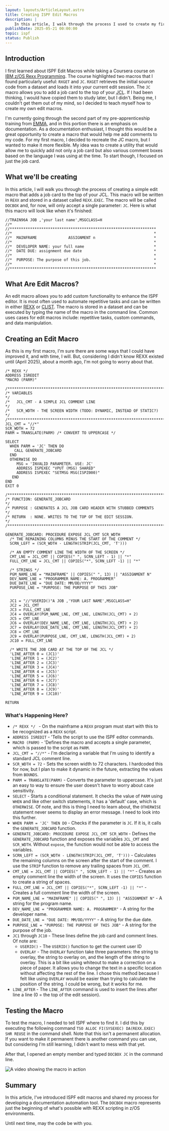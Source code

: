 ```yaml
---
layout: layouts/ArticleLayout.astro
title: Creating ISPF Edit Macros
description: |
    In this article, I walk through the process I used to create my first ISPF edit macro. This macro adds a job card to the top of your JCL.
publishDate: 2025-05-21 00:00:00
topic: ispf
status: Publish
---
```


## Introduction
I first learned about ISPF Edit Macros while taking a Coursera course on [IBM z/OS Rexx Programming](https://www.coursera.org/learn/zos-rexx-programming). The course highlighted two macros that I found particularly useful: `RXGET` and `JC`. `RXGET` retrieves the initial source code from a dataset and loads it into your current edit session. The `JC` macro allows you to add a job card to the top of your <abbr title="Job Control Language">JCL</abbr>. If I had been thinking, I would have copied them to study later, but I didn't. Being me, I couldn't get them out of my mind, so I decided to teach myself how to create my own edit macros.

I'm currently going through the second part of my pre-apprenticeship training from [<abbr title="Eli Madison Memorial Mainframe Apprenticeship">EMMA</abbr>](https://www.emma.foundation/), and in this portion there is an emphasis on documentation. As a documentation enthusiast, I thought this would be a great opportunity to create a macro that would help me add comments to my code. For my first macro, I decided to recreate the JC macro, but I wanted to make it more flexible. My idea was to create a utility that would allow me to quickly add not only a job card but also various comment boxes based on the language I was using at the time. To start though, I focused on just the job card.

## What we'll be creating
In this article, I will walk you through the process of creating a simple edit macro that adds a job card to the top of your JCL. This macro will be written in `REXX` and stored in a dataset called `REXX.EXEC`. The macro will be called `DOCBOX` and, for now, will only accept a single parameter: `JC`. Here is what this macro will look like when it's finished:

```
//TRAIN96A JOB ,'your last name',MSGCLASS=H
//*
//*****************************************************************
//*                                                               *
//*  MAINFRAME              ASSIGNMENT n                          *
//*                                                               *
//*  DEVELOPER NAME: your full name                               *
//*  DATE DUE: assignment due date                                *
//*                                                               *
//*  PURPOSE: The purpose of this job.                            *
//*                                                               *
//***************************************************************** 
```

## What Are Edit Macros?
An edit macro allows you to add custom functionality to enhance the ISPF editor. It is most often used to automate repetitive tasks and can be written in either [REXX](https://en.wikipedia.org/wiki/Rexx) or [CLIST](https://en.wikipedia.org/wiki/CLIST). The macro is stored in a dataset and can be executed by typing the name of the macro in the command line. Common uses cases for edit macros include: repetitive tasks, custom commands, and data manipulation.

## Creating an Edit Macro
As this is my first macro, I'm sure there are some ways that I could have improved it, and with time, I will. But, considering I didn't know REXX existed until (April 2025), about a month ago, I'm not going to worry about that.

```
/* REXX */                                                              
ADDRESS ISREDIT                                                         
"MACRO (PARM)"                                                          
                                                                        
/**********************************************************************/
/* VARIABLES                                                          */
/*   JCL_CMT - A SIMPLE JCL COMMENT LINE                              */
/*   SCR_WDTH - THE SCREEN WIDTH (TODO: DYNAMIC, INSTEAD OF STATIC?)  */
/**********************************************************************/
JCL_CMT = "//*"                                                         
SCR_WDTH = 72                                                           
PARM = TRANSLATE(PARM) /* CONVERT TO UPPERCASE */                       
                                                                        
SELECT                                                                  
  WHEN PARM = 'JC' THEN DO                                              
    CALL GENERATE_JOBCARD                                               
  END                                                                   
  OTHERWISE DO 
     MSG = 'INVALID PARAMETER. USE: JC'    
     ADDRESS ISPEXEC "VPUT (MSG) SHARED"   
     ADDRESS ISPEXEC "SETMSG MSG(ISPZ000)" 
   END                                     
END                                       
EXIT 0                                    

/**********************************************************************/
/* FUNCTION: GENERATE_JOBCARD                                         */
/* PURPOSE : GENERATES A JCL JOB CARD HEADER WITH STUBBED COMMENTS    */
/* RETURN  : NONE. WRITES TO THE TOP OF THE EDIT SESSION.             */
/**********************************************************************/
                                                                        
GENERATE_JOBCARD: PROCEDURE EXPOSE JCL_CMT SCR_WDTH                     
  /* THE REMAINING COLUMNS MINUS THE START OF THE COMMENT */            
  SCRN_LEFT = (SCR_WDTH - LENGTH(STRIP(JCL_CMT, 'T')))                  
                                                                        
  /* AN EMPTY COMMENT LINE THE WIDTH OF THE SCREEN */                   
  CMT_LNE = JCL_CMT || COPIES(" ", SCRN_LEFT - 1) || "*"                
  FULL_CMT_LNE = JCL_CMT || COPIES("*", SCRN_LEFT -1) || "*"            

  /* STRINGS */                                                    
  PGM_NAME_LNE = "MAINFRAME" || COPIES(" ", 13) || "ASSIGNMENT N"  
  DEV_NAME_LNE = "PROGRAMMER NAME: A. PROGRAMMER"                  
  DUE_DATE_LNE = "DUE DATE: MM/DD/YYYY"                            
  PURPOSE_LNE = "PURPOSE: THE PURPOSE OF THIS JOB"      

                                                           
  JC1 = "//"USERID()"A JOB ,'YOUR LAST NAME',MSGCLASS=H"   
  JC2 = JCL_CMT                                            
  JC3 = FULL_CMT_LNE                                       
  JC4 = OVERLAY(PGM_NAME_LNE, CMT_LNE, LENGTH(JCL_CMT) + 2)
  JC5 = CMT_LNE                                            
  JC6 = OVERLAY(DEV_NAME_LNE, CMT_LNE, LENGTH(JCL_CMT) + 2)
  JC7 = OVERLAY(DUE_DATE_LNE, CMT_LNE, LENGTH(JCL_CMT) + 2)
  JC8 = CMT_LNE                                            
  JC9 = OVERLAY(PURPOSE_LNE, CMT_LNE, LENGTH(JCL_CMT) + 2) 
  JC10 = FULL_CMT_LNE 

  /* WRITE THE JOB CARD AT THE TOP OF THE JCL */
  'LINE_AFTER 0 = (JC1)'                        
  'LINE_AFTER 1 = (JC2)'                        
  'LINE_AFTER 2 = (JC3)'                        
  'LINE_AFTER 3 = (JC4)'                        
  'LINE_AFTER 4 = (JC5)'                        
  'LINE_AFTER 5 = (JC6)'                        
  'LINE_AFTER 6 = (JC7)'                        
  'LINE_AFTER 7 = (JC8)'                        
  'LINE_AFTER 8 = (JC9)'                        
  'LINE_AFTER 9 = (JC10)'                       
                                                 
RETURN    
```

### What's Happening Here?

* `/* REXX */ ` - On the mainframe a `REXX` program must start with this to be recognized as a `REXX` script.
* `ADDRESS ISREDIT` - 'Tells the script to use the ISPF editor commands.
* `MACRO (PARM)` - 'Defines the macro and accepts a single parameter, which is passed to the script as `PARM`. 
* `JCL_CMT = "//*"` - I'm declaring a variable that I'm using to identify a standard JCL comment line.
* `SCR_WDTH = 72` - Sets the screen width to 72 characters. I hardcoded this for now, but I plan to make it dynamic in the future, extracting the values from  `BOUNDS`.
* `PARM = TRANSLATE(PARM)` - Converts the parameter to uppercase. It's just an easy to way to ensure the user doesn't have to worry about case sensitivity.
* `SELECT` - Starts a conditional statement. It checks the value of `PARM` using `WHEN` and like other switch statements, it has a 'default' case, which is `OTHERWISE`. Of note, and this is thing I need to learn about, the `OTHERWISE` statement never seems to display an error message. I need to look into this further.
* `WHEN PARM = 'JC' THEN DO` - Checks if the parameter is `JC`. If it is, it calls the `GENERATE_JOBCARD` function.
* `GENERATE_JOBCARD: PROCEDURE EXPOSE JCL_CMT SCR_WDTH` - Defines the `GENERATE_JOBCARD` function and exposes the variables `JCL_CMT` and `SCR_WDTH`. Without `expose`, the function would not be able to access the variables.
* `SCRN_LEFT = (SCR_WDTH - LENGTH(STRIP(JCL_CMT, 'T')))` - Calculates the remaining columns on the screen after the start of the comment. I use the `STRIP` function to remove any trailing spaces from `JCL_CMT`.
* `CMT_LNE = JCL_CMT || COPIES(" ", SCRN_LEFT - 1) || "*"` - Creates an empty comment line the width of the screen. It uses the `COPIES` function to create a string of spaces.
* `FULL_CMT_LNE = JCL_CMT || COPIES("*", SCRN_LEFT -1) || "*"` - Creates a full comment line the width of the screen. 
* `PGM_NAME_LNE = "MAINFRAME" || COPIES(" ", 13) || "ASSIGNMENT N"` - A string for the program name. 
* `DEV_NAME_LNE = "PROGRAMMER NAME: A. PROGRAMMER"` - A string for the developer name.
* `DUE_DATE_LNE = "DUE DATE: MM/DD/YYYY"` - A string for the due date.
* `PURPOSE_LNE = "PURPOSE: THE PURPOSE OF THIS JOB"` - A string for the purpose of the job.
* `JC1` through `JC10` - These lines define the job card and comment lines. Of note are:
   * `USERID()` - The `USERID()` function to get the current user ID
   * `OVERLAY`  - The `OVERLAY` function take three parameters: the string to overlay, the string to overlay on, and the length of the string to overlay. This is a bit like using whiteout to make a correction on a piece of paper. It allows you to change the text in a specific location without affecting the rest of the line. I chose this method because I felt like using `OVERLAY` would be easier than trying to calculate the position of the string. I could be wrong, but it works for me.
* `LINE_AFTER` - The `LINE_AFTER` command is used to insert the lines after line a line (0 = the top of the edit session).

## Testing the Macro
To test the macro, I needed to tell ISPF where to find it. I did this by executing the following command `TSO ALLOC FI(SYSEXEC) DA(REXX.EXEC) SHR REUSE` in the command shell. Note that this isn't a permanent allocation. If you want to make it permanent there is another command you can use, but considering I'm still learning, I didn't want to mess with that yet.

After that, I opened an empty member and typed `DOCBOX JC` in the command line.

<img src={EditMacroVideo.src} alt="A video showing the macro in action" loading="lazy" width={768}/>

## Summary
In this article, I've introduced ISPF edit macros and shared my process for developing a documentation automation tool. The `DOCBOX` macro represents just the beginning of what's possible with REXX scripting in z/OS environments.

Until next time, may the code be with you.
